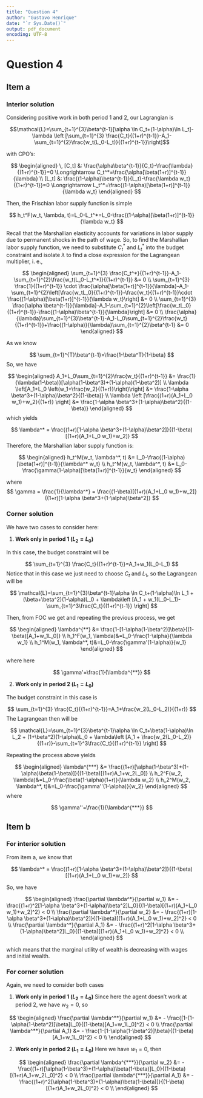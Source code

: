 ```yaml
---
title: "Question 4"
author: "Gustavo Henrique"
date: "`r Sys.Date()`"
output: pdf_document
encoding: UTF-8
---
```


# Question 4
## Item a
### Interior solution
Considering positive work in both period 1 and 2, our Lagrangian is

$$\mathcal{L}=\sum_{t=1}^{3}\beta^{t-1}[\alpha \ln C_t+(1-\alpha)\ln L_t]-\lambda \left [\sum_{t=1}^{3} \frac{C_t}{(1+r)^{t-1}}-A_1-\sum_{t=1}^{2}\frac{w_t(L_0-L_t)}{(1+r)^{t-1}}\right]$$

with CPO's:

$$
\begin{aligned}
\,
[C_t] &: \frac{\alpha\beta^{t-1}}{C_t}-\frac{\lambda}{(1+r)^{t-1}}=0 \Longrightarrow C_t^*=\frac{\alpha[\beta(1+r)]^{t-1}}{\lambda} \\
[L_t] &: \frac{(1-\alpha)\beta^{t-1}}{L_t}-\frac{\lambda w_t}{(1+r)^{t-1}}=0 \Longrightarrow L_t^*=\frac{(1-\alpha)[\beta(1+r)]^{t-1}}{\lambda w_t}
\end{aligned}
$$

Then, the Frischian labor supply function is simple

$$
h_t^F(w_t, \lambda, t)=L_0-L_t^*=L_0-\frac{(1-\alpha)[\beta(1+r)]^{t-1}}{\lambda w_t}
$$

Recall that the Marshallian elasticity accounts for variations in labor supply due to permanent shocks in the path of wage. So, to find the Marshallian labor supply function, we need to substitute $C_t^*$ and $L_t^*$ into the budget constraint and isolate $\lambda$ to find a close expression for the Lagrangean multiplier, i. e.,

$$
\begin{aligned}
\sum_{t=1}^{3} \frac{C_t^*}{(1+r)^{t-1}}-A_1-\sum_{t=1}^{2}\frac{w_t(L_0-L_t^*)}{(1+r)^{t-1}} &= 0 \\
\sum_{t=1}^{3} \frac{1}{(1+r)^{t-1}} \cdot \frac{\alpha[\beta(1+r)]^{t-1}}{\lambda}-A_1-\sum_{t=1}^{2}\left[\frac{w_tL_0}{(1+r)^{t-1}}-\frac{w_t}{(1+r)^{t-1}}\cdot \frac{(1-\alpha)[\beta(1+r)]^{t-1}}{\lambda w_t}\right] &= 0 \\
\sum_{t=1}^{3} \frac{\alpha \beta^{t-1}}{\lambda}-A_1-\sum_{t=1}^{2}\left[\frac{w_tL_0}{(1+r)^{t-1}}-\frac{(1-\alpha)\beta^{t-1}}{\lambda}\right] &= 0 \\
\frac{\alpha}{\lambda}\sum_{t=1}^{3}\beta^{t-1}-A_1-L_0\sum_{t=1}^{2}\frac{w_t}{(1+r)^{t-1}}+\frac{(1-\alpha)}{\lambda}\sum_{t=1}^{2}\beta^{t-1} &= 0
\end{aligned}
$$

As we know

$$
\sum_{t=1}^{T}\beta^{t-1}=\frac{1-\beta^T}{1-\beta}
$$
So, we have

$$
\begin{aligned}
A_1+L_0\sum_{t=1}^{2}\frac{w_t}{(1+r)^{t-1}} &= \frac{1}{\lambda(1-\beta)}[\alpha(1-\beta^3)+(1-\alpha)(1-\beta^2)] \\
\lambda \left[A_1+L_0 \left(w_1+\frac{w_2}{(1+r)}\right)\right] &= \frac{1-\alpha \beta^3+(1-\alpha)\beta^2}{(1-\beta)} \\
\lambda \left [\frac{(1+r)(A_1+L_0 w_1)+w_2}{(1+r)} \right] &= \frac{1-\alpha \beta^3+(1-\alpha)\beta^2}{(1-\beta)}
\end{aligned}
$$
which yields

$$
\lambda^* = \frac{(1+r)[1-\alpha \beta^3+(1-\alpha)\beta^2]}{(1-\beta)[(1+r)(A_1+L_0 w_1)+w_2]}
$$
Therefore, the Marshallian labor supply function is:

$$
\begin{aligned}
h_t^M(w_t, \lambda^*, t) &= L_0-\frac{(1-\alpha)[\beta(1+r)]^{t-1}}{\lambda^* w_t} \\
h_t^M(w_t, \lambda^*, t) &= L_0-\frac{\gamma(1-\alpha)[\beta(1+r)]^{t-1}}{w_t}
\end{aligned}
$$

where
$$
\gamma = \frac{1}{\lambda^*} = \frac{(1-\beta)[(1+r)(A_1+L_0 w_1)+w_2]}{(1+r)[1-\alpha \beta^3+(1-\alpha)\beta^2]}
$$

### Corner solution
We have two cases to consider here:

1. **Work only in period 1 ($L_2=L_0$)**

In this case, the budget constraint will be

$$
\sum_{t=1}^{3} \frac{C_t}{(1+r)^{t-1}}=A_1+w_1(L_0-L_1)
$$
Notice that in this case we just need to choose $C_t$ and $L_1$, so the Lagrangean will be

$$
\mathcal{L}=\sum_{t=1}^{3}\beta^{t-1}\alpha \ln C_t+(1-\alpha)\ln L_1 + (\beta+\beta^2)(1-\alpha)L_0 + \lambda\left [A_1 + w_1(L_0-L_1)-\sum_{t=1}^3\frac{C_t}{(1+r)^{t-1}} \right]
$$

Then, from FOC we get and repeating the previous process, we get

$$
\begin{aligned}
\lambda^{**} &= \frac{1-[1-\alpha(1-\beta^2)]\beta}{(1-\beta)[A_1+w_1L_0]} \\
h_1^F(w_1, \lambda)&=L_0-\frac{1-\alpha}{\lambda w_1} \\
h_1^M(w_1, \lambda^*, t)&=L_0-\frac{\gamma'(1-\alpha)}{w_1}
\end{aligned}
$$

where here

$$
\gamma'=\frac{1}{\lambda^{**}}
$$

2. **Work only in period 2 ($L_1=L_0$)**

The budget constraint in this case is

$$
\sum_{t=1}^{3} \frac{C_t}{(1+r)^{t-1}}=A_1+\frac{w_2(L_0-L_2)}{(1+r)}
$$
The Lagrangean then will be

$$
\mathcal{L}=\sum_{t=1}^{3}\beta^{t-1}\alpha \ln C_t+\beta(1-\alpha)\ln L_2 + (1+\beta^2)(1-\alpha)L_0 + \lambda\left [A_1 + \frac{w_2(L_0-L_2)}{(1+r)}-\sum_{t=1}^3\frac{C_t}{(1+r)^{t-1}} \right]
$$

Repeating the process above yields

$$
\begin{aligned}
\lambda^{***} &= \frac{(1+r)[\alpha(1-\beta^3)+(1-\alpha)\beta(1-\beta)]}{(1-\beta)[(1+r)A_1+w_2L_0]} \\
h_2^F(w_2, \lambda)&=L_0-\frac{\beta(1-\alpha)(1+r)}{\lambda w_2} \\
h_2^M(w_2, \lambda^*, t)&=L_0-\frac{\gamma''(1-\alpha)}{w_2}
\end{aligned}
$$
where

$$
\gamma''=\frac{1}{\lambda^{***}}
$$

## Item b
### For interior solution
From item a, we know that 

$$
\lambda^* = \frac{(1+r)[1-\alpha \beta^3+(1-\alpha)\beta^2]}{(1-\beta)[(1+r)(A_1+L_0 w_1)+w_2]}
$$

So, we have

$$
\begin{aligned}
\frac{\partial \lambda^*}{\partial w_1} &= - \frac{(1+r)^2[1-\alpha \beta^3+(1-\alpha)\beta^2]L_0}{(1-\beta)[(1+r)(A_1+L_0 w_1)+w_2]^2} < 0 \\
\frac{\partial \lambda^*}{\partial w_2} &= - \frac{(1+r)[1-\alpha \beta^3+(1-\alpha)\beta^2]}{(1-\beta)[(1+r)(A_1+L_0 w_1)+w_2]^2} < 0 \\
\frac{\partial \lambda^*}{\partial A_1} &= - \frac{(1+r)^2[1-\alpha \beta^3+(1-\alpha)\beta^2]L_0}{(1-\beta)[(1+r)(A_1+L_0 w_1)+w_2]^2} < 0 \\
\end{aligned}
$$

which means that the marginal utility of wealth is decreasing with wages and initial wealth.

### For corner solution
Again, we need to consider both cases

1. **Work only in period 1 ($L_2=L_0$)**
Since here the agent doesn't work at period 2, we have $w_2=0$, so

$$
\begin{aligned}
\frac{\partial \lambda^**}{\partial w_1} &= - \frac{[1-[1-\alpha(1-\beta^2)]\beta]L_0}{(1-\beta)[A_1+w_1L_0]^2} < 0 \\
\frac{\partial \lambda^**}{\partial A_1} &= - \frac{1-[1-\alpha(1-\beta^2)]\beta}{(1-\beta)[A_1+w_1L_0]^2} < 0 \\
\end{aligned}
$$

2. **Work only in period 2 ($L_1=L_0$)**
Here we have $w_1=0$, then

$$
\begin{aligned}
\frac{\partial \lambda^{***}}{\partial w_2} &= - \frac{(1+r)[\alpha(1-\beta^3)+(1-\alpha)\beta(1-\beta)]L_0}{(1-\beta)[(1+r)A_1+w_2L_0]^2} < 0 \\
\frac{\partial \lambda^{***}}{\partial A_1} &= - \frac{(1+r)^2[\alpha(1-\beta^3)+(1-\alpha)\beta(1-\beta)]}{(1-\beta)[(1+r)A_1+w_2L_0]^2} < 0 \\
\end{aligned}
$$

